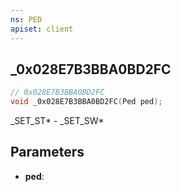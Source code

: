 ```yaml
---
ns: PED
apiset: client
---
```

## _0x028E7B3BBA0BD2FC

```c
// 0x028E7B3BBA0BD2FC
void _0x028E7B3BBA0BD2FC(Ped ped);
```

_SET_ST* - _SET_SW*

## Parameters
* **ped**: